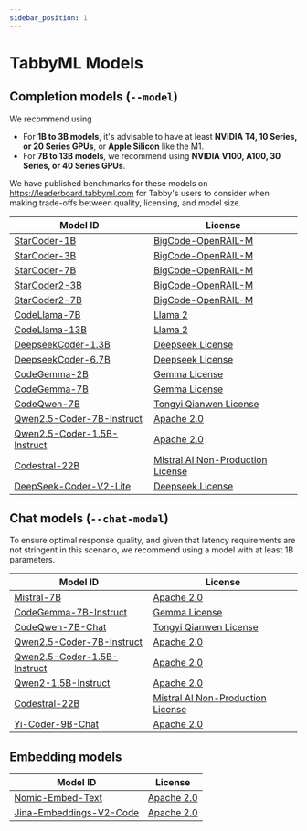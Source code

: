 ```yaml
---
sidebar_position: 1
---
```


# TabbyML Models

## Completion models (`--model`)

We recommend using

* For **1B to 3B models**, it's advisable to have at least **NVIDIA T4, 10 Series, or 20 Series GPUs**, or **Apple Silicon** like the M1.
* For **7B to 13B models**, we recommend using **NVIDIA V100, A100, 30 Series, or 40 Series GPUs**.

We have published benchmarks for these models on https://leaderboard.tabbyml.com for Tabby's users to consider when making trade-offs between quality, licensing, and model size.

| Model ID | License |
| -------- | ------- |
| [StarCoder-1B](https://huggingface.co/bigcode/starcoderbase-1b) | [BigCode-OpenRAIL-M](https://huggingface.co/spaces/bigcode/bigcode-model-license-agreement) |
| [StarCoder-3B](https://huggingface.co/bigcode/starcoderbase-3b) | [BigCode-OpenRAIL-M](https://huggingface.co/spaces/bigcode/bigcode-model-license-agreement) |
| [StarCoder-7B](https://huggingface.co/bigcode/starcoderbase-7b) | [BigCode-OpenRAIL-M](https://huggingface.co/spaces/bigcode/bigcode-model-license-agreement) |
| [StarCoder2-3B](https://huggingface.co/bigcode/starcoder2-3b) | [BigCode-OpenRAIL-M](https://huggingface.co/spaces/bigcode/bigcode-model-license-agreement) |
| [StarCoder2-7B](https://huggingface.co/bigcode/starcoder2-7b) | [BigCode-OpenRAIL-M](https://huggingface.co/spaces/bigcode/bigcode-model-license-agreement) |
| [CodeLlama-7B](https://huggingface.co/codellama/CodeLlama-7b-hf) | [Llama 2](https://github.com/facebookresearch/llama/blob/main/LICENSE) |
| [CodeLlama-13B](https://huggingface.co/codellama/CodeLlama-13b-hf) | [Llama 2](https://github.com/facebookresearch/llama/blob/main/LICENSE) |
| [DeepseekCoder-1.3B](https://huggingface.co/deepseek-ai/deepseek-coder-1.3b-base) | [Deepseek License](https://github.com/deepseek-ai/deepseek-coder/blob/main/LICENSE-MODEL) |
| [DeepseekCoder-6.7B](https://huggingface.co/deepseek-ai/deepseek-coder-6.7b-base) | [Deepseek License](https://github.com/deepseek-ai/deepseek-coder/blob/main/LICENSE-MODEL) |
| [CodeGemma-2B](https://huggingface.co/google/codegemma-2b) | [Gemma License](https://ai.google.dev/gemma/terms) |
| [CodeGemma-7B](https://huggingface.co/google/codegemma-7b) | [Gemma License](https://ai.google.dev/gemma/terms) |
| [CodeQwen-7B](https://huggingface.co/Qwen/CodeQwen1.5-7B-Chat) | [Tongyi Qianwen License](https://github.com/QwenLM/Qwen/blob/main/Tongyi%20Qianwen%20LICENSE%20AGREEMENT) |
| [Qwen2.5-Coder-7B-Instruct](https://huggingface.co/Qwen/Qwen2.5-Coder-7B-Instruct-GGUF) | [Apache 2.0](https://choosealicense.com/licenses/apache-2.0/) |
| [Qwen2.5-Coder-1.5B-Instruct](https://huggingface.co/Qwen/Qwen2.5-Coder-1.5B-Instruct-GGUF) | [Apache 2.0](https://choosealicense.com/licenses/apache-2.0/) |
| [Codestral-22B](https://huggingface.co/mistralai/Codestral-22B-v0.1) | [Mistral AI Non-Production License](https://mistral.ai/licenses/MNPL-0.1.md) |
| [DeepSeek-Coder-V2-Lite](https://huggingface.co/deepseek-ai/DeepSeek-Coder-V2-Lite-Base) | [Deepseek License](https://github.com/deepseek-ai/deepseek-coder/blob/main/LICENSE-MODEL) |


## Chat models (`--chat-model`)

To ensure optimal response quality, and given that latency requirements are not stringent in this scenario, we recommend using a model with at least 1B parameters.

| Model ID | License |
| -------- | ------- |
| [Mistral-7B](https://huggingface.co/mistralai/Mistral-7B-v0.1) | [Apache 2.0](https://choosealicense.com/licenses/apache-2.0/) |
| [CodeGemma-7B-Instruct](https://huggingface.co/google/codegemma-7b-it) | [Gemma License](https://ai.google.dev/gemma/terms) |
| [CodeQwen-7B-Chat](https://huggingface.co/Qwen/CodeQwen1.5-7B-Chat) | [Tongyi Qianwen License](https://github.com/QwenLM/Qwen/blob/main/Tongyi%20Qianwen%20LICENSE%20AGREEMENT) |
| [Qwen2.5-Coder-7B-Instruct](https://huggingface.co/Qwen/Qwen2.5-Coder-7B-Instruct-GGUF) | [Apache 2.0](https://choosealicense.com/licenses/apache-2.0/) |
| [Qwen2.5-Coder-1.5B-Instruct](https://huggingface.co/Qwen/Qwen2.5-Coder-1.5B-Instruct-GGUF) | [Apache 2.0](https://choosealicense.com/licenses/apache-2.0/) |
| [Qwen2-1.5B-Instruct](https://huggingface.co/Qwen/Qwen2-1.5B) | [Apache 2.0](https://choosealicense.com/licenses/apache-2.0/) |
| [Codestral-22B](https://huggingface.co/mistralai/Codestral-22B-v0.1) | [Mistral AI Non-Production License](https://mistral.ai/licenses/MNPL-0.1.md) |
| [Yi-Coder-9B-Chat](https://huggingface.co/01-ai/Yi-Coder-9B-Chat) | [Apache 2.0](https://choosealicense.com/licenses/apache-2.0/) |


## Embedding models

| Model ID | License |
| -------- | ------- |
| [Nomic-Embed-Text](https://huggingface.co/nomic-ai/nomic-embed-text-v1.5-GGUF) | [Apache 2.0](https://choosealicense.com/licenses/apache-2.0/) |
| [Jina-Embeddings-V2-Code](https://huggingface.co/jinaai/jina-embeddings-v2-base-code) | [Apache 2.0](https://choosealicense.com/licenses/apache-2.0/) |
